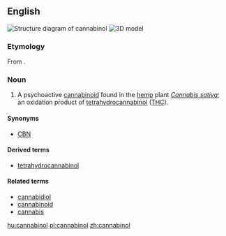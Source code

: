 ==English==
[[File:Cannabinol.svg|right|thumb|Structure diagram of cannabinol]]
[[File:Cannabinol 3D.png|thumb|3D model]]
{{wikipedia}}

===Etymology===
From {{compound|cannabis|-n-|-ol|lang=en}}.

===Noun===
{{en-noun|~}}

# {{label|en|organic compound}} A psychoactive [[cannabinoid]] found in the [[hemp]] plant ''[[Cannabis sativa]]''; an oxidation product of [[tetrahydrocannabinol]] ([[THC]]).

====Synonyms====
* {{sense|organic compound}} [[CBN]] {{qualifier|abbreviation}}

====Derived terms====
* [[tetrahydrocannabinol]]

====Related terms====
* [[cannabidiol]]
* [[cannabinoid]]
* [[cannabis]]

[[hu:cannabinol]]
[[pl:cannabinol]]
[[zh:cannabinol]]
